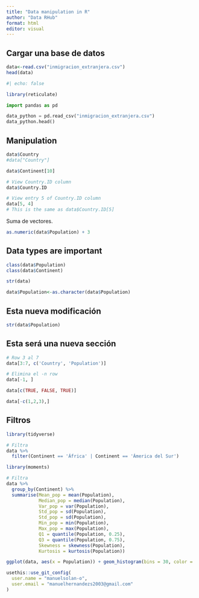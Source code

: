 ```yaml
---
title: "Data manipulation in R"
author: "Data RHub"
format: html
editor: visual
---
```


## Cargar una base de datos

```r
data<-read.csv("inmigracion_extranjera.csv")
head(data)
```

```r
#| echo: false

library(reticulate)
```

```python
import pandas as pd

data_python = pd.read_csv("inmigracion_extranjera.csv")
data_python.head()
```

## Manipulation

```r
data$Country
#data["Country"]
```

```r
data$Continent[10]
```

```r
# View Country.ID column
data$Country.ID
```

```r
# View entry 5 of Country.ID column
data[5, 4]
# This is the same as data$Country.ID[5]
```

Suma de vectores.

```r
as.numeric(data$Population) + 3
```

## Data types are important

```r
class(data$Population)
class(data$Continent)
```

```r
str(data)
```

```r
data$Population<-as.character(data$Population)
```

## Esta nueva modificación

```r
str(data$Population)
```

## Esta será una nueva sección

```r

# Row 3 al 7
data[3:7, c('Country', 'Population')]

# Elimina el -n row
data[-1, ]

```

```r
data[c(TRUE, FALSE, TRUE)]
```

```r
data[-c(1,2,3),]
```

## Filtros

```r
library(tidyverse)

# Filtra
data %>%
  filter(Continent == 'África' | Continent == 'Ámerica del Sur')
```

```r

library(moments)

# Filtra
data %>%
  group_by(Continent) %>%
  summarise(Mean_pop = mean(Population),
            Median_pop = median(Population),
            Var_pop = var(Population),
            Std_pop = sd(Population),
            Std_pop = sd(Population),
            Min_pop = min(Population),
            Max_pop = max(Population),
            Q1 = quantile(Population, 0.25),
            Q3 = quantile(Population, 0.75),
            Skewness = skewness(Population),
            Kurtosis = kurtosis(Population))
```

```r
ggplot(data, aes(x = Population)) + geom_histogram(bins = 30, color = 'dodgerblue', fill = 'dodgerblue', alpha = 0.4) + theme_bw() + labs(x = 'Population', y = 'Frecuencia', title = 'Histograma Población') + theme(plot.title = element_text(hjust = 0.5, face = 'bold'))
```

```r
usethis::use_git_config(
  user.name = "manuelsolan-o",
  user.email = "manuelhernandezs2003@gmail.com"
)
```
